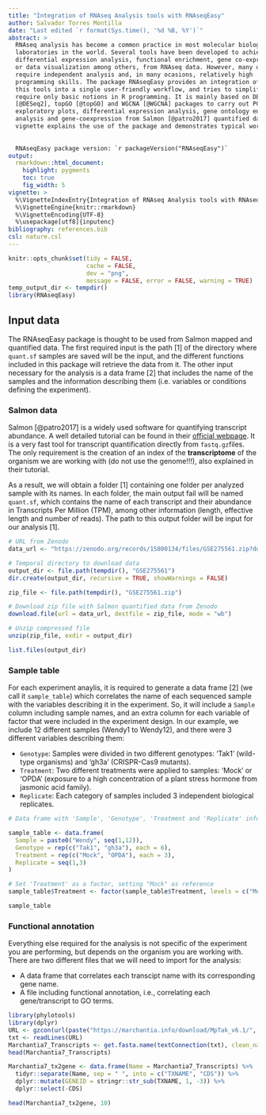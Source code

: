 ```yaml
---
title: "Integration of RNAseq Analysis tools with RNAseqEasy"
author: Salvador Torres Montilla
date: "Last edited `r format(Sys.time(), '%d %B, %Y')`"
abstract: >
  RNAseq analysis has become a common practice in most molecular biology
  laboratories in the world. Several tools have been developed to achieve 
  differential expression analysis, functional enrichment, gene co-expression 
  or data visualization among others, from RNAseq data. However, many of them
  require independent analysis and, in many ocasions, relatively high
  programming skills. The package RNAseqEasy provides an integration of some of
  this tools into a single user-friendly workflow, and tries to simplify it to 
  require only basic notions in R programming. It is mainly based on DESeq2 
  [@DESeq2], topGO [@topGO] and WGCNA [@WGCNA] packages to carry out PCA
  exploratory plots, differential expression analysis, gene ontology enrichment 
  analysis and gene-coexpression from Salmon [@patro2017] quantified data. This 
  vignette explains the use of the package and demonstrates typical workflows.
  
  
  RNAseqEasy package version: `r packageVersion("RNAseqEasy")`
output: 
  rmarkdown::html_document:
    highlight: pygments
    toc: true
    fig_width: 5
vignette: >
  %\VignetteIndexEntry{Integration of RNAseq Analysis tools with RNAseqEasy}
  %\VignetteEngine{knitr::rmarkdown}
  %\VignetteEncoding{UTF-8}
  %\usepackage[utf8]{inputenc}
bibliography: references.bib
csl: nature.csl
---
```


```r
knitr::opts_chunk$set(tidy = FALSE,
                      cache = FALSE,
                      dev = "png",
                      message = FALSE, error = FALSE, warning = TRUE)
temp_output_dir <- tempdir()
library(RNAseqEasy)
```

## Input data

The RNAseqEasy package is thought to be used from Salmon mapped and quantified data. The first required input is the path [1] of the directory where `quant.sf` samples are saved will be the input, and the different functions included in this package will retrieve the data from it. The other input necessary for the analysis is a data frame [2] that includes the name of the samples and the information describing them (i.e. variables or conditions defining the experiment).

### Salmon data

Salmon [@patro2017] is a widely used software for quantifying transcript abundance. A well detailed tutorial can be found in their [official webpage](https://combine-lab.github.io/salmon/getting_started/). It is a very fast tool for transcript quantification directly from `fastq.gz`files. The only requirement is the creation of an index of the **transcriptome** of the organism we are working with (do not use the genome!!!), also explained in their tutorial.

As a result, we will obtain a folder [1] containing one folder per analyzed sample with its names. In each folder, the main output fail will be named `quant.sf`, which contains the name of each transcript and their abundance in Transcripts Per Million (TPM), among other information (length, effective length and number of reads). The path to this output folder will be input for our analysis [1].

```r
# URL from Zenodo
data_url <- "https://zenodo.org/records/15800134/files/GSE275561.zip?download=1"

# Temporal directory to download data
output_dir <- file.path(tempdir(), "GSE275561")
dir.create(output_dir, recursive = TRUE, showWarnings = FALSE)

zip_file <- file.path(tempdir(), "GSE275561.zip")

# Download zip file with Salmon quantified data from Zenodo
download.file(url = data_url, destfile = zip_file, mode = "wb")

# Unzip compressed file
unzip(zip_file, exdir = output_dir)

list.files(output_dir)
```

### Sample table

For each experiment anaylis, it is required to generate a data frame [2] (we call it `sample_table`) which correlates the name of each sequenced sample with the variables describing it in the experiment. So, it will include a `Sample` column including sample names, and an extra column for each variable of factor that were included in the experiment design. In our example, we include 12 different samples (Wendy1 to Wendy12), and there were 3 different variables describing them:

-   `Genotype`: Samples were divided in two different genotypes: 'Tak1' (wild-type organisms) and 'gh3a' (CRISPR-Cas9 mutants). 
-   `Treatment`: Two different treatments were applied to samples: 'Mock' or 'OPDA' (exposure to a high concentration of a plant stress hormone from jasmonic acid family).
-   `Replicate`: Each category of samples included 3 independent biological replicates. 


```r
# Data frame with 'Sample', 'Genotype', 'Treatment and 'Replicate' information

sample_table <- data.frame(
  Sample = paste0("Wendy", seq(1,12)),
  Genotype = rep(c("Tak1", "gh3a"), each = 6),
  Treatment = rep(c("Mock", "OPDA"), each = 3),
  Replicate = seq(1,3)
)

# Set 'Treatment' as a factor, setting "Mock" as reference
sample_table$Treatment <- factor(sample_table$Treatment, levels = c("Mock", "OPDA"))

sample_table
```

### Functional annotation

Everything else required for the analysis is not specific of the experiment you are performing, but depends on the organism you are working with. There are two different files that we will need to import for the analysis:

- A data frame that correlates each transcipt name with its corresponding gene name. 
- A file including functional annotation, i.e., correlating each gene/transcript to GO terms.

```r
library(phylotools)
library(dplyr)
URL <- gzcon(url(paste("https://marchantia.info/download/MpTak_v6.1/", "MpTak_v6.1r1.mrna.fasta.gz", sep="")))
txt <- readLines(URL)
Marchantia7_Transcripts <- get.fasta.name(textConnection(txt), clean_name = FALSE)
head(Marchantia7_Transcripts)

Marchantia7_tx2gene <- data.frame(Name = Marchantia7_Transcripts) %>%
  tidyr::separate(Name, sep = " ", into = c("TXNAME", "CDS")) %>%
  dplyr::mutate(GENEID = stringr::str_sub(TXNAME, 1, -3)) %>%
  dplyr::select(-CDS)

head(Marchantia7_tx2gene, 10)
```
```r

```


